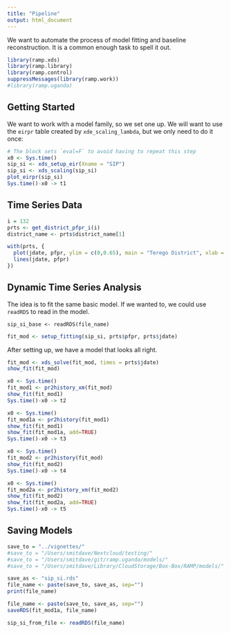```yaml
---
title: "Pipeline"
output: html_document
---
```


We want to automate the process of model fitting and baseline reconstruction. It is a common enough task to spell it out. 

```r
library(ramp.xds)
library(ramp.library)
library(ramp.control)
suppressMessages(library(ramp.work))
#library(ramp.uganda)
```



## Getting Started 

We want to work with a model family, so we set one up. We will want to use the `eirpr` table created by `xde_scaling_lambda`, but we only need to do it once: 

```r
# The block sets `eval=F` to avoid having to repeat this step
x0 <- Sys.time()
sip_si <- xds_setup_eir(Xname = "SIP")
sip_si <- xds_scaling(sip_si)
plot_eirpr(sip_si)
Sys.time()-x0 -> t1
```

## Time Series Data 

```r
i = 132
prts <- get_district_pfpr_i(i)
district_name <- prts$district_name[1]
```


```r
with(prts, {
  plot(jdate, pfpr, ylim = c(0,0.65), main = "Terego District", xlab = "Julian Date (day 1 is Jan 1, 2015)", ylab = "PR", xlim = range(0, jdate)) 
  lines(jdate, pfpr)
})
```
## Dynamic Time Series Analysis 

The idea is to fit the same basic model. If we wanted to, we could use `readRDS` to read in the model. 

```
sip_si_base <- readRDS(file_name)
```

```r
fit_mod <- setup_fitting(sip_si, prts$pfpr, prts$jdate)
```

After setting up, we have a model that looks all right. 

```r
fit_mod <- xds_solve(fit_mod, times = prts$jdate)
show_fit(fit_mod)
```

```r
x0 <- Sys.time()
fit_mod1 <- pr2history_xm(fit_mod) 
show_fit(fit_mod1)
Sys.time()-x0 -> t2
```


```r
x0 <- Sys.time()
fit_mod1a <- pr2history(fit_mod1) 
show_fit(fit_mod1)
show_fit(fit_mod1a, add=TRUE)
Sys.time()-x0 -> t3
```


```r
x0 <- Sys.time()
fit_mod2 <- pr2history(fit_mod) 
show_fit(fit_mod2)
Sys.time()-x0 -> t4
```

```r
x0 <- Sys.time()
fit_mod2a <- pr2history_xm(fit_mod2) 
show_fit(fit_mod2)
show_fit(fit_mod2a, add=TRUE)
Sys.time()-x0 -> t5
```

## Saving Models 

```r
save_to = "../vignettes/"
#save_to = "/Users/smitdave/Nextcloud/testing/"
#save_to = "/Users/smitdave/git/ramp.uganda/models/"
#save_to = "/Users/smitdave/Library/CloudStorage/Box-Box/RAMP/models/" 
```

```r
save_as <- "sip_si.rds" 
file_name <- paste(save_to, save_as, sep="")
print(file_name)
```

```r
file_name <- paste(save_to, save_as, sep="")
saveRDS(fit_mod1a, file_name)
```

```r
sip_si_from_file <- readRDS(file_name)
``` 
